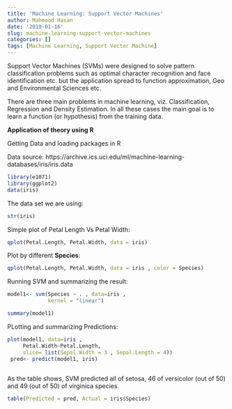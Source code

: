 ```yaml
---
title: 'Machine Learning: Support Vector Machines'
author: Mahmood Hasan
date: '2019-01-16'
slug: machine-learning-support-vector-machines
categories: []
tags: [Machine Learning, Support Vector Machine]
---
```


Support Vector Machines (SVMs) were designed to solve pattern classification problems such as optimal character recognition and face identification etc. but the application spread to function approximation, Geo and Environmental Sciences etc. 

There are three main problems in machine learning, viz. Classification, Regression and Density Estimation. In all these cases the main goal is to learn a function (or hypothesis) from the training data.

**Application of theory using R**

Getting Data and loading packages in R

Data source: https://archive.ics.uci.edu/ml/machine-learning-databases/iris/iris.data


```r
library(e1071)
library(ggplot2)
data(iris)
```

The data set we are using:

```r
str(iris)
```

Simple plot of Petal Length Vs Petal Width:

```r
qplot(Petal.Length, Petal.Width, data = iris)
```

Plot by different **Species**:

```r
qplot(Petal.Length, Petal.Width, data = iris , color = Species)
```

Running SVM and summarizing the result:
```r
model1<- svm(Species ~ . , data=iris ,
             kernel = "linear")

summary(model1)
```

PLotting and summarizing Predictions:
```r
plot(model1, data=iris , 
     Petal.Width~Petal.Length,
     slice= list(Sepal.Width = 3 , Sepal.Length = 4))
 pred<- predict(model1, iris)
 
``` 

As the table shows, SVM predicted all of setosa, 46 of versicolor (out of 50) and 49 (out of 50) of virginica species.
```r
table(Predicted = pred, Actual = iris$Species)
```

